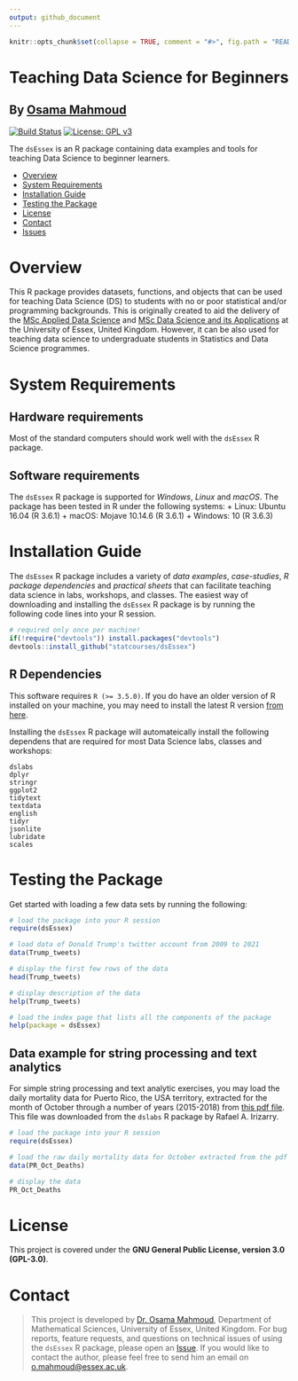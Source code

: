 ```yaml
---
output: github_document
---
```

<!-- README.md is generated from README.Rmd. Please edit this file -->
```r
knitr::opts_chunk$set(collapse = TRUE, comment = "#>", fig.path = "README-")
```

# Teaching Data Science for Beginners
## By [Osama Mahmoud](https://www.essex.ac.uk/people/abdel02200/osama-mahmoud)

[![Build Status](https://travis-ci.com/statcourses/dsEssex.svg?branch=main)](https://travis-ci.com/statcourses/dsEssex) [![License: GPL v3](https://img.shields.io/badge/License-GPLv3-blue.svg)](https://www.gnu.org/licenses/gpl-3.0)

The `dsEssex` is an R package containing data examples and tools for teaching Data Science to beginner learners.

- [Overview](#overview)
- [System Requirements](#system-requirements)
- [Installation Guide](#installation-guide)
- [Testing the Package](#testing-the-package)
- [License](#license)
- [Contact](#contact)
- [Issues](https://github.com/statcourses/dsEssex/issues)

# Overview
This R package provides datasets, functions, and objects that can be used for teaching Data Science (DS) to students with no or poor statistical and/or programming backgrounds. This is originally created to aid the delivery of the [MSc Applied Data Science](https://www.essex.ac.uk/courses/pg01389/1/msc-applied-data-science) and [MSc Data Science and its Applications](https://www.essex.ac.uk/courses/pg01404/1/msc-data-science-and-its-applications) at the University of Essex, United Kingdom. However, it can be also used for teaching data science to undergraduate students in Statistics and Data Science programmes.


# System Requirements
## Hardware requirements
Most of the standard computers should work well with the `dsEssex` R package.

## Software requirements
The `dsEssex` R package is supported for *Windows*, *Linux* and *macOS*. The package has been tested in R under the following systems:
+ Linux: Ubuntu 16.04 (R 3.6.1)
+ macOS: Mojave 10.14.6 (R 3.6.1)
+ Windows: 10 (R 3.6.3)

# Installation Guide
The `dsEssex` R package includes a variety of *data examples*, *case-studies*, *R package dependencies* and *practical sheets* that can facilitate teaching data science in labs, workshops, and classes. The easiest way of downloading and installing the `dsEssex` R package is by running the following code lines into your R session.

```r
# required only once per machine!
if(!require("devtools")) install.packages("devtools")
devtools::install_github("statcourses/dsEssex")
```

## R Dependencies
This software requires `R (>= 3.5.0)`. If you do have an older version of R installed on your machine, you may need to install the latest R version [from here](https://cloud.r-project.org/).

Installing the `dsEssex` R package will automateically install the following dependens that are required for most Data Science labs, classes and workshops:

```
dslabs
dplyr
stringr
ggplot2
tidytext
textdata
english
tidyr
jsonlite
lubridate
scales
```

# Testing the Package
Get started with loading a few data sets by running the following:
```r
# load the package into your R session
require(dsEssex)

# load data of Donald Trump's twitter account from 2009 to 2021
data(Trump_tweets)

# display the first few rows of the data
head(Trump_tweets)

# display description of the data
help(Trump_tweets)

# load the index page that lists all the components of the package
help(package = dsEssex)
```

## Data example for string processing and text analytics
For simple string processing and text analytic exercises, you may load the daily mortality data for Puerto Rico, the USA territory, extracted for the month of October through a number of years (2015-2018) from [this pdf file](https://raw.githubusercontent.com/statcourses/dsEssex/main/Extra-materials/PR-Mortality.pdf). This file was downloaded from the `dslabs` R package by Rafael A. Irizarry.

```r
# load the package into your R session
require(dsEssex)

# load the raw daily mortality data for October extracted from the pdf file
data(PR_Oct_Deaths)

# display the data
PR_Oct_Deaths
```

# License
This project is covered under the **GNU General Public License, version 3.0 (GPL-3.0)**.

# Contact
> This project is developed by [Dr. Osama Mahmoud](http://osmahmoud.com/), Department of Mathematical Sciences, University of Essex, United Kingdom. For bug reports, feature requests, and questions on technical issues of using the `dsEssex` R package, please open an [Issue](https://github.com/statcourses/dsEssex/issues). If you would like to contact the author, please feel free to send him an email on [o.mahmoud@essex.ac.uk](mailto:o.mahmoud@essex.ac.uk?subject=Mail from dsEssex project page).
